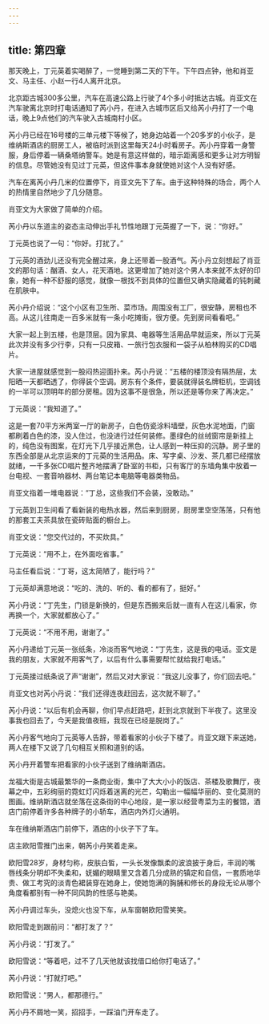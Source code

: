 ```yaml
---
---
---
```

title: 第四章
---




那天晚上，丁元英着实喝醉了，一觉睡到第二天的下午。下午四点钟，他和肖亚文、马主任、小赵一行4人离开北京。

北京距古城300多公里，汽车在高速公路上行驶了4个多小时抵达古城。肖亚文在汽车驶离北京时打电话通知了芮小丹，在进入古城市区后又给芮小丹打了一个电话，晚上9点他们的汽车驶入古城南村小区。

芮小丹已经在16号楼的三单元楼下等候了，她身边站着一个20多岁的小伙子，是维纳斯酒店的厨房工人，被临时派到这里每天24小时看房子。芮小丹穿着一身警服，身后停着一辆桑塔纳警车。她是有意这样做的，暗示距离感和更多让对方明智的信息。尽管她没有见过丁元英，但这件事本身就使她对这个人没有好感。

汽车在离芮小丹几米的位置停下，肖亚文先下了车。由于这种特殊的场合，两个人的热情里自然地少了几分随意。

肖亚文为大家做了简单的介绍。

芮小丹以东道主的姿态主动伸出手礼节性地跟丁元英握了一下，说：“你好。”

丁元英也说了一句：“你好。打扰了。”

丁元英的酒劲儿还没有完全醒过来，身上还带着一股酒气。芮小丹立刻想起了肖亚文的那句话：酗酒、女人，花天酒地。这更增加了她对这个男人本来就不太好的印象，她有一种不舒服的感觉，就像一根找不到具体的位置但又确实隐藏着的钝刺藏在肌肤中。

芮小丹介绍说：“这个小区有卫生所、菜市场。周围没有工厂，很安静，房租也不高。从这儿往南走一百多米就有一条小吃摊街，很方便。先到房间看看吧。”

大家一起上到五楼，也是顶层。因为家具、电器等生活用品早就运来，所以丁元英此次并没有多少行李，只有一只皮箱、一旅行包衣服和一袋子从柏林购买的CD唱片。

大家一进屋就感觉到一股闷热迎面扑来。芮小丹说：“五楼的楼顶没有隔热层，太阳晒一天都晒透了，你得装个空调。房东有个条件，要装就得装名牌柜机，空调钱的一半可以顶明年的部分房租。因为这事不是很急，所以还是等你来了再决定。”

丁元英说：“我知道了。”

这是一套70平方米两室一厅的新房子，白色仿瓷涂料墙壁，灰色水泥地面，门窗都刷着白色的漆，没人住过，也没进行过任何装修。墨绿色的丝绒窗帘是新挂上的，纯色没有图案，在灯光下几乎接近黑色，让人感到一种压抑的沉静。房子里的东西全部是从北京运来的丁元英的生活用品。床、写字桌、沙发、茶几都已经摆放就绪，一千多张CD唱片整齐地摆满了卧室的书柜，只有客厅的东墙角集中放着一台电视、一套音响器材、两台笔记本电脑等电器类物品。

肖亚文指着一堆电器说：“丁总，这些我们不会装，没敢动。”

丁元英到卫生间看了看新装的电热水器，然后来到厨房，厨房里空空荡荡，只有他的那套工夫茶具放在瓷砖贴面的橱台上。

肖亚文说：“您交代过的，不买炊具。”

丁元英说：“用不上，在外面吃省事。”

马主任看后说：“丁哥，这太简陋了，能行吗？”

丁元英却满意地说：“吃的、洗的、听的、看的都有了，挺好。”

芮小丹说：“丁先生，门锁是新换的，但是东西搬来后就一直有人在这儿看家，你再换一个，大家就都放心了。”

丁元英说：“不用不用，谢谢了。”

芮小丹递给丁元英一张纸条，冷淡而客气地说：“丁先生，这是我的电话。亚文是我的朋友，大家就不用客气了，以后有什么事需要帮忙就给我打电话。”

丁元英接过纸条说了声“谢谢”，然后又对大家说：“我这儿没事了，你们回去吧。”

肖亚文也对芮小丹说：“我们还得连夜赶回去，这次就不聊了。”

芮小丹说：“以后有机会再聊，你们早点赶路吧，赶到北京就到下半夜了。这里没事我也回去了，今天是我值夜班，我现在已经是脱岗了。”

芮小丹客气地向丁元英等人告辞，带着看家的小伙子下楼了。肖亚文跟下来送她，两人在楼下又说了几句相互关照和道别的话。

芮小丹开着警车把看家的小伙子送到了维纳斯酒店。

龙福大街是古城最繁华的一条商业街，集中了大大小小的饭店、茶楼及歌舞厅，夜幕之中，五彩绚丽的霓虹灯闪烁着迷离的光芒，勾勒出一幅幅华丽的、变化莫测的图画。维纳斯酒店就坐落在这条街的中心地段，是一家以经营粤菜为主的餐馆，酒店门前停着许多各种牌子的小轿车，酒店内外灯火通明。

车在维纳斯酒店门前停下，酒店的小伙子下了车。

店主欧阳雪推门出来，朝芮小丹笑着走来。

欧阳雪28岁，身材匀称，皮肤白皙，一头长发像飘柔的波浪披于身后，丰润的嘴唇线条分明却不失柔和，妩媚的眼睛里又含着几分成熟的镇定和自信，一套质地华贵、做工考究的淡青色裙装穿在她身上，使她饱满的胸脯和修长的身段无论从哪个角度看都别有一种不同风韵的性感与艳美。

芮小丹调过车头，没熄火也没下车，从车窗朝欧阳雪笑笑。

欧阳雪走到跟前问：“都打发了？”

芮小丹说：“打发了。”

欧阳雪说：“等着吧，过不了几天他就该找借口给你打电话了。”

芮小丹说：“打就打吧。”

欧阳雪说：“男人，都那德行。”

芮小丹不屑地一笑，招招手，一踩油门开车走了。